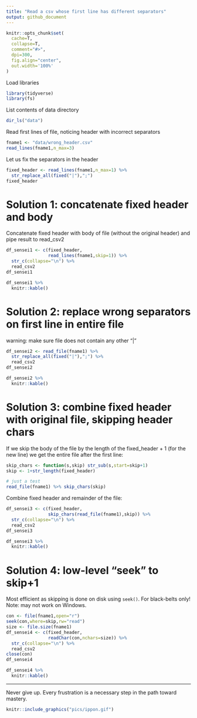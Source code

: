 ```yaml
---
title: "Read a csv whose first line has different separators"
output: github_document
---
```


```r
knitr::opts_chunk$set(
  cache=T,
  collapse=T,
  comment="#>",
  dpi=300,
  fig.align="center",
  out.width='100%'
)
```

Load libraries

```r
library(tidyverse)
library(fs)
```

List contents of data directory

```r
dir_ls("data")
```

Read first lines of file, noticing header with incorrect separators

```r
fname1 <- "data/wrong_header.csv"
read_lines(fname1,n_max=3)
```

Let us fix the separators in the header

```r
fixed_header <- read_lines(fname1,n_max=1) %>%
  str_replace_all(fixed("|"),";")
fixed_header
```

# Solution 1: concatenate fixed header and body

Concatenate fixed header with body of file (without the original header) and pipe result to read_csv2

```r
df_sensei1 <- c(fixed_header,
                read_lines(fname1,skip=1)) %>%
  str_c(collapse="\n") %>%
  read_csv2
df_sensei1
```

```r
df_sensei1 %>%
  knitr::kable()
```

# Solution 2: replace wrong separators on first line in entire file

warning: make sure file does not contain any other "|" 

```r
df_sensei2 <- read_file(fname1) %>%
  str_replace_all(fixed("|"),";") %>%
  read_csv2
df_sensei2
```

```r
df_sensei2 %>%
  knitr::kable()
```

# Solution 3: combine fixed header with original file, skipping header chars

If we skip the body of the file by the length of the fixed_header + 1 (for the new line) we get the entire file after the first line:

```r
skip_chars <- function(s,skip) str_sub(s,start=skip+1)
skip <- 1+str_length(fixed_header)

# just a test
read_file(fname1) %>% skip_chars(skip)
```

Combine fixed header and remainder of the file:
   
```r
df_sensei3 <- c(fixed_header,
                skip_chars(read_file(fname1),skip)) %>%
  str_c(collapse="\n") %>%
  read_csv2
df_sensei3
```

```r
df_sensei3 %>%
  knitr::kable()
```

# Solution 4: low-level "seek" to skip+1

Most efficient as skipping is done on disk using `seek()`. For black-belts only! Note: may not work on Windows.

```r
con <- file(fname1,open="r")
seek(con,where=skip,rw="read")
size <- file.size(fname1)
df_sensei4 <- c(fixed_header,
                readChar(con,nchars=size)) %>%
  str_c(collapse="\n") %>%
  read_csv2
close(con)
df_sensei4
```
```r
df_sensei4 %>%
  knitr::kable()
```

***

Never give up. Every frustration is a necessary step in the path toward mastery.

```r
knitr::include_graphics("pics/ippon.gif")
```

